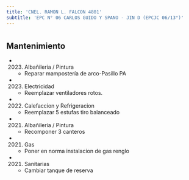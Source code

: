 ```yaml
---
title: 'CNEL. RAMON L. FALCON 4801'
subtitle: 'EPC N° 06 CARLOS GUIDO Y SPANO - JIN D (EPCJC 06/13°)'
---
```


#


## Mantenimiento

*  (2023) Albañileria / Pintura 
    + Reparar mampostería de arco-Pasillo PA

*  (2023) Electricidad 
    + Reemplazar ventiladores rotos.

*  (2022) Calefaccion y Refrigeracion 
    + Reemplazar 5 estufas tiro balanceado

*  (2021) Albañileria / Pintura 
    + Recomponer 3 canteros

*  (2021) Gas 
    + Poner en norma instalacion de gas renglo

*  (2021) Sanitarias 
    + Cambiar tanque de reserva



